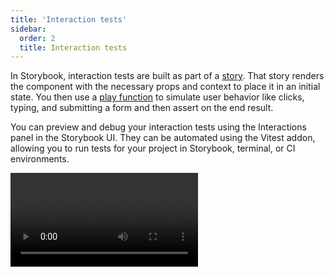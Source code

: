 ```yaml
---
title: 'Interaction tests'
sidebar:
  order: 2
  title: Interaction tests
---
```


In Storybook, interaction tests are built as part of a [story](../writing-stories/index.mdx). That story renders the component with the necessary props and context to place it in an initial state. You then use a [play function](../writing-stories/play-function.mdx) to simulate user behavior like clicks, typing, and submitting a form and then assert on the end result.

You can preview and debug your interaction tests using the Interactions panel in the Storybook UI. They can be automated using the Vitest addon, allowing you to run tests for your project in Storybook, terminal, or CI environments.

<Video src="../_assets/writing-tests/component-interaction-testing.mp4" />

## Writing interaction tests

Every story you write can be render tested. A **render test** is a simple version of an interaction test that only tests the ability of a component to render successfully in a given state. That works fine for relatively simple, static components like a Button. But for more complex, interactive components, you can go farther.

You can simulate user behavior and assert on functional aspects like DOM structure or function calls using the `play` function. When a component is tested, the play function is ran and any assertions within it are validated.

In this example, the EmptyForm story tests the render of the LoginForm component and the FilledForm story tests the form submission:

<CodeSnippets path="login-form-with-play-function.md" />

![Storybook with a LoginForm component and passing interactions in the Interactions panel](../_assets/writing-tests/interaction-test-pass.png)

There’s a lot going on in that code sample, so let’s walk through the APIs one-by-one.

### Querying the `canvas`

`canvas` is a queryable element containing the story under test, which is provided as a parameter of your play function. You can use `canvas` to find specific elements to interact with or assert on. All query methods come directly from Testing Library and take the form of `<type><subject>`.

The available types are summarized in this table and fully documented in the [Testing Library docs](https://testing-library.com/docs/queries/about#types-of-queries):

| Type of Query         | 0 Matches     | 1 Match        | >1 Matches   | Awaited |
| --------------------- | ------------- | -------------- | ------------ | ------- |
| **Single Element**    |               |                |              |         |
| `getBy...`            | Throw error   | Return element | Throw error  | No      |
| `queryBy...`          | Return `null` | Return element | Throw error  | No      |
| `findBy...`           | Throw error   | Return element | Throw error  | Yes     |
| **Multiple Elements** |               |                |              |         |
| `getAllBy...`         | Throw error   | Return array   | Return array | No      |
| `queryAllBy...`       | Return `[]`   | Return array   | Return array | No      |
| `findAllBy...`        | Throw error   | Return array   | Return array | Yes     |

The subjects are listed here, with links to their full Testing Library documentation:

1. [`ByRole`](https://testing-library.com/docs/queries/byrole) — Find elements by their accessible role
2. [`ByLabelText`](https://testing-library.com/docs/queries/bylabeltext) — Find elements by their associated label text
3. [`ByPlaceholderText`](https://testing-library.com/docs/queries/byplaceholdertext) — Find elements by their placeholder value
4. [`ByText`](https://testing-library.com/docs/queries/bytext) — Find elements by the text they contain
5. [`ByDisplayValue`](https://testing-library.com/docs/queries/bydisplayvalue) — Find `input`, `textarea`, or `select` elements by their current value
6. [`ByAltText`](https://testing-library.com/docs/queries/byalttext) — Find elements with the given `alt` attribute value
7. [`ByTitle`](https://testing-library.com/docs/queries/bytitle) — Find elements with the given `title` attribute value
8. [`ByTestId`](https://testing-library.com/docs/queries/bytestid) — Find elements with the given `data-testid` attribute value

<Callout variant="info" icon="💡">

Note the order of this list! We (and [Testing Libary](https://testing-library.com/docs/queries/about#priority)) highly encourage you to query for elements in a way that resembles the way a real person would interact with your UI. For example, finding elements by their accessible role helps ensure that the most people can use your component. While using `data-testid` should be a last resort, only after trying every other approach.

</Callout>

Putting that altogether, some typical queries might look like:

```js
// Find the first element with a role of button with the accessible name "Submit"
await canvas.findByRole('button', { name: 'Submit' });

// Get the first element with the text "An example heading"
canvas.getByText('An example heading');

// Get all elements with the role of listitem
canvas.getAllByRole('listitem');
```

<If renderer="web-components">

#### Querying within shadow DOM

If your components use the shadow DOM, you can query elements within a shadow root with the help of [`shadow-dom-testing-library`](https://github.com/konnorrogers/shadow-dom-testing-library), which provides versions of the queries above that can pierce the shadow boundary. For example, `findByRole` → `findByShadowRole`, `getByText` → `getByShadowText`, and so on.

With a bit of configuration, you can use these queries in your play function. Add the following code to your `.storybook/preview.js|ts` file:

<CodeSnippets path="shadow-dom-testing-library-in-preview.md" />

Now, those queries are available on the `canvas` object in your `play` function:

<CodeSnippets path="shadow-dom-testing-library-in-story.md" />

{/* END only web-components */}
</If>

### Simulating behavior with `userEvent`

After querying for elements, you will likely need to interact with them to test your component’s behavior. For this we use the `userEvent` utility, which is provided as a parameter of your play function. This utility simulates user interactions with the component, such as clicking buttons, typing in inputs, and selecting options.

There are many methods available on `userEvent`, which are detailed in the [`user-event` documentation](https://testing-library.com/docs/user-event/intro#writing-tests-with-userevent). This table will highlight some of the commonly-used methods.

| Method            | Description                                                                                                              |
| ----------------- | ------------------------------------------------------------------------------------------------------------------------ |
| `click`           | Clicks the element, calling a click() function<br />`await userEvent.click(<element>)`                                   |
| `dblClick`        | Clicks the element twice<br />`await userEvent.dblClick(<element>)`                                                      |
| `hover`           | Hovers an element<br />`await userEvent.hover(<element>)`                                                                 |
| `unhover`         | Unhovers out of element<br />`await userEvent.unhover(<element>)`                                                         |
| `tab`             | Presses the tab key<br />`await userEvent.tab()`                                                                         |
| `type`            | Writes text inside inputs or textareas<br />`await userEvent.type(<element>, 'Some text');`                              |
| `keyboard`        | Simulates keyboard events<br />`await userEvent.keyboard('{Shift}');`                                                    |
| `selectOptions`   | Selects the specified option(s) of a select element<br />`await userEvent.selectOptions(<element>, ['1','2']);`          |
| `deselectOptions` | Removes the selection from a specific option of a select element<br />`await userEvent.deselectOptions(<element>, '1');` |
| `clear`           | Selects the text inside inputs or textareas and deletes it<br />`await userEvent.clear(<element>);`                      |

<Callout variant="warning">

`userEvent` methods should *always* be `await`ed inside of the play function. This ensures they can be properly logged and debugged in the Interactions panel.

</Callout>

### Asserting with `expect`

Finally, after querying for elements and simulating behavior, you can make assertions on the result which are validated when running the test. For this we use the `expect` utility, which is available via the `storybook/test` module:

```js
import { expect } from 'storybook/test';
```

The `expect` utility here combines the methods available in [Vitest’s `expect`](https://vitest.dev/api/expect.html) as well as those from [`@testing-library/jest-dom`](https://github.com/testing-library/jest-dom#custom-matchers) (which, despite the name, also work in Vitest tests). There are many, many methods available. This table will highlight some of the commonly-used methods.

| Method                                                                                 | Description                                                                                                                          |
| -------------------------------------------------------------------------------------- | ------------------------------------------------------------------------------------------------------------------------------------ |
| [`toBeInTheDocument()`](https://github.com/testing-library/jest-dom#tobeinthedocument) | Checks if the element is in the DOM<br />`await expect(<element>).toBeInTheDocument()`                                               |
| [`toBeVisible()`](https://github.com/testing-library/jest-dom#tobevisible)             | Checks if the element is visible to the user<br />`await expect(<element>).toBeVisible()`                                            |
| [`toBeDisabled()`](https://github.com/testing-library/jest-dom#tobedisabled)           | Checks if an element is disabled<br />`await expect(<element>).toBeDisabled()`                                                       |
| [`toHaveBeenCalled()`](https://vitest.dev/api/expect.html#tohavebeencalled)            | Checks that a spied function was called<br />`await expect(<function-spy>).toHaveBeenCalled()`                                       |
| [`toHaveBeenCalledWith()`](https://vitest.dev/api/expect.html#tohavebeencalledwith)    | Checks that a spied function was called with specific parameters<br />`await expect(<function-spy>).toHaveBeenCalledWith('example')` |

<Callout variant="warning">

`expect` calls should *always* be `await`ed inside of the play function. This ensures they can be properly logged and debugged in the Interactions panel.

</Callout>

### Spying on functions with `fn`

When your component calls a function, you can spy on that function to make assertions on its behavior using the `fn` utility from Vitest, available via the `storybook/test` module:

```js
import { fn } from 'storybook/test'
```

Most of the time, you will use `fn` as an `arg` value when writing your story, then access that `arg` in your test:

<CodeSnippets path="interaction-test-fn-mock-spy.md" />

### Run code before the component gets rendered

<If notRenderer="angular">

You can execute code before rendering by using the `mount` function in the `play` method.

Here's an example of using the [`mockdate`](https://github.com/boblauer/MockDate) package to mock the [`Date`](https://developer.mozilla.org/en-US/docs/Web/JavaScript/Reference/Global_Objects/Date), a useful way to make your story render in a consistent state.

<CodeSnippets path="mount-basic.md" />

<Callout variant="warning">

There are two requirements to use the `mount` function:

1. You *must* destructure the mount property from the `context` (the argument passed to your play function). This makes sure that Storybook does not start rendering the story before the play function begins.
2. Your Storybook framework or builder must be configured to transpile to ES2017 or newer. This is because destructuring statements and async/await usages are otherwise transpiled away, which prevents Storybook from recognizing your usage of `mount`.

</Callout>

<If renderer={['react', 'vue', 'svelte']}>

#### Create mock data before rendering

You can also use `mount` to create mock data that you want to pass to the component. To do so, first create your data in the play function and then call the `mount` function with a component configured with that data. In this example, we create a mock `note` and pass its `id` to the Page component, which we call `mount` with.

<CodeSnippets path="mount-advanced.md" />

<Callout variant="info">

When you call `mount()` with no arguments, the component is rendered using the story’s render function, whether the [implicit default](../api/csf/index.mdx#default-render-functions) or the [explicit custom definition](../api/csf/index.mdx#custom-render-functions).

When you mount a specific component inside the `mount` function like in the example above, the story’s render function will be ignored. This is why you must forward the `args` to the component.

</Callout>

</If>
{/* END React, Vue, Svelte-only */}

</If>
{/* END non-Angular-only */}

<If renderer="angular">

You can execute code before the component is rendered by defining an asynchronous [`beforeEach` function](#beforeeach) for the story.

</If>

### Run code before each story in a file

Sometimes you might need to run the same code before each story in a file. For instance, you might need to set up the initial state of the component or modules. You can do this by adding an asynchronous `beforeEach` function to the component meta.

You can return a cleanup function from the `beforeEach` function, which will run **after** each story, when the story is remounted or navigated away from.

<Callout variant="info">

Generally, you should reset component and module state in the [preview file's `beforeAll` or `beforeEach` functions](#set-up-or-reset-state-for-all-tests), to ensure it applies to your entire project. However, if a component's needs are particularly unique, you can use the returned cleanup function in the component meta `beforeEach` to reset the state as needed.

</Callout>

<CodeSnippets path="before-each-in-meta-mock-date.md" />

### Set up or reset state for all tests

When you [alter a component's state](#run-code-before-the-component-gets-rendered), it's important to reset that state before rendering another story to maintain isolation between tests.

There are two options for resetting state, `beforeAll` and `beforeEach`.

#### `beforeAll`

The `beforeAll` function in the preview file (`.storybook/preview.js|ts`) will run once before any stories in the project and will _not_ re-run between stories. Beyond its initial run when kicking off a test run, it will not run again unless the preview file is updated. This is a good place to bootstrap your project or run any setup that your entire project depends on, as in the example below.

You can return a cleanup function from the `beforeAll` function, which will run before re-running the `beforeAll` function or during the teardown process in the test runner.

<CodeSnippets path="before-all-in-preview.md" />

#### `beforeEach`

Unlike `beforeAll`, which runs only once, the `beforeEach` function in the preview file (`.storybook/preview.js|ts`) will run before each story in the project. This is best used for resetting state or modules that are used by all or most of your stories. In the example below, we use it to reset the mocked Date.

You can return a cleanup function from the `beforeEach` function, which will run **after** each story, when the story is remounted or navigated away from.

<CodeSnippets path="before-each-in-preview.md" />

<Callout variant="info">

It is _not_ necessary to restore `fn()` mocks, as Storybook will already do that automatically before rendering a story. See the [`parameters.test.restoreMocks` API](../api/parameters.mdx#restoremocks) for more information.

</Callout>

### Group interactions with the step function

For complex flows, it can be worthwhile to group sets of related interactions together using the step function. This allows you to provide a custom label that describes a set of interactions:

<CodeSnippets path="storybook-interactions-step-function.md" />

This will show your interactions nested in a collapsible group:

![Interaction testing with labeled steps](../_assets/writing-tests/storybook-addon-interactions-steps.png)

### Mocked modules

If your component depends on modules that are imported into the component file, you can mock those modules to control and assert on their behavior. This is detailed in the [mocking modules guide](../writing-stories/mocking-data-and-modules/mocking-modules.mdx).
You can then import the mocked module (which has all of the helpful methods of a [Vitest mocked function](https://vitest.dev/api/mock.html)) into your story and use it to assert on the behavior of your component:

<CodeSnippets path="storybook-test-fn-mock-spy.md" />

## Running interaction tests

If you're using the [Vitest addon](./integrations/vitest-addon.mdx), you can run your interaction tests in these ways:

- [In the Storybook UI](./integrations/vitest-addon.mdx#storybook-ui)
- [In your editor](./integrations/vitest-addon.mdx#editor-extension)
- [Via the CLI](./integrations/vitest-addon.mdx#cli)
- [In CI environments](./integrations/vitest-addon.mdx#in-ci)

In the Storybook UI, you can run interaction tests by clicking the **Run component tests** button in the expanded testing widget in the sidebar or by opening the context menu (three dots) on a story or folder and selecting **Run component tests**.

![Test widget, expanded, hovering run component tests button](../_assets/writing-tests/test-widget-run-component-tests.png)

If you're using the [test-runner](./integrations/test-runner.mdx), you can run your interaction tests in the terminal or in CI environments.

## Debugging interaction tests

If you check the Interactions panel, you'll see the step-by-step flow defined in your play function for each story. It also offers a handy set of UI controls to pause, resume, rewind, and step through each interaction.

Any test failures will also show up here, making it easy to quickly pinpoint the exact point of failure. In this example, the logic is missing to set the `submitted` state after pressing the Log in button.

<Video src="../_assets/writing-tests/interactions-debug.mp4" />

### Permalinks for reproductions

Because Storybook is a webapp, anyone with the URL can reproduce the failure with the same detailed information without any additional environment configuration or tooling required.

![Interaction testing with a failure](../_assets/writing-tests/interactions-failure.png)

Streamline interaction testing further by automatically [publishing Storybook](../sharing/publish-storybook.mdx) in pull requests. That gives teams a universal reference point to test and debug stories.

## Automate with CI

When you run your tests with the Vitest addon, automating those tests is as simple as running your tests in your CI environment. Please see the [testing in CI guide](./in-ci.mdx) for more information.

If you cannot use the Vitest addon, you can still run your tests in CI using the [test-runner](./integrations/test-runner.mdx).

## Troubleshooting

#### What’s the difference between interaction tests and visual tests?

Interaction tests can be expensive to maintain when applied wholesale to every component. We recommend combining them with other methods like visual testing for comprehensive coverage with less maintenance work.

#### What's the difference between interaction tests and using Vitest + Testing Library alone?

Interaction tests integrate Vitest and Testing Library into Storybook. The biggest benefit is the ability to view the component you're testing in a real browser. That helps you debug visually, instead of getting a dump of the (fake) DOM in the command line or hitting the limitations of how JSDOM mocks browser functionality. It's also more convenient to keep stories and tests together in one file than having them spread across files.

**More testing resources**

* [Vitest addon](./integrations/vitest-addon.mdx) for running tests in Storybook
* [Accessibility testing](./accessibility-testing.mdx) for accessibility
* [Visual testing](./visual-testing.mdx) for appearance
* [Snapshot testing](./snapshot-testing.mdx) for rendering errors and warnings
* [Test coverage](./test-coverage.mdx) for measuring code coverage
* [CI](./in-ci.mdx) for running tests in your CI/CD pipeline
* [End-to-end testing](./integrations/stories-in-end-to-end-tests.mdx) for simulating real user scenarios
* [Unit testing](./integrations/stories-in-unit-tests.mdx) for functionality
* [Test runner](./integrations/test-runner.mdx) to automate test execution
